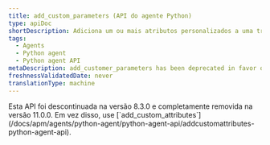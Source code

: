 ```yaml
---
title: add_custom_parameters (API do agente Python)
type: apiDoc
shortDescription: Adiciona um ou mais atributos personalizados a uma transação.
tags:
  - Agents
  - Python agent
  - Python agent API
metaDescription: add_customer_parameters has been deprecated in favor of add_customer_attributes.
freshnessValidatedDate: never
translationType: machine
---
```


<Callout variant="caution">
  Esta API foi descontinuada na versão 8.3.0 e completamente removida na versão 11.0.0. Em vez disso, use [`add_custom_attributes`](/docs/apm/agents/python-agent/python-agent-api/addcustomattributes-python-agent-api).
</Callout>